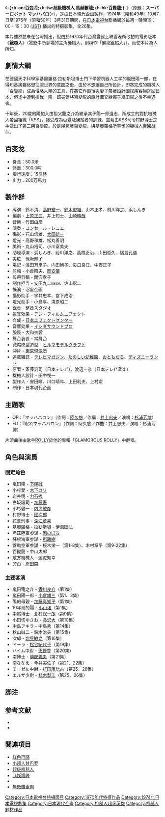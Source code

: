 {{noteTA
|T=zh-cn:百变龙;zh-tw:超級機械人 馬赫霸龍;zh-hk:百變龍;
|1=zh-cn:百变龙;zh-tw:馬赫霸龍;zh-hk:百變龍;
}}

《'''-{zh-cn:百变龙;zh-tw:超級機械人 馬赫霸龍;zh-hk:百變龍;}-'''》（原題：'''スーパーロボット マッハバロン'''），是由[[日本現代企画|日本現代企画]]製作，1974年（昭和49年）10月7日至1975年（昭和50年）3月31日期間，在[[日本電視台|日本電視台]]聯播網於毎週一晚間19：00 - 19：30 ([[日本標準時|JST]]) 播出的特摄影集，全26集。

本片雖然並未在台灣播出，但由於1970年代台灣曾經上映香港所改拍的電影版本《'''鐵超人'''》（電影中所登場的主角機械人，則稱作「霸龍鐵超人」），而使本片為人所知。

==劇情大綱==
在德國天才科學家基奧羅格‧拉勒斯坦博士門下學習机器人工学的嵐田陽一郎，在得知基奧羅格想征服世界的意圖之後，由於不想讓自己所設計，即將完成的機械人「百變龍」成為侵略人類的工具，在將它炸毀後與妻子帶著設計圖搭乘客輪逃回日本，但途中遭到攔截，陽一郎夫妻將百變龍的設計圖交給獨子嵐田陽之後不幸遇害。

十年後，20歲的陽加入由祖父龍之介為繼承其子陽一郎遺志，所成立的對抗機械人帝國組織「KSS」，接受成為百變龍操縱者的訓練，並藉由KSS司令村野博士之手做出了第二架百變龍。於是陽駕著百變龍，與基奧羅格所率領的機械人帝國战斗。

==百变龙==

* 身長：50.0米
* 体重：300.0吨
* 飛行速度：15马赫
* 出力：200万馬力
==製作群==
* 導演 - 鈴木清、[[高野宏一|高野宏一]]、[[鈴木俊継|鈴木俊継]]、山本正孝、前川洋之、浜しんぎ
* 編劇 - [[上原正三|上原正三]]、井上知士、[[山崎晴哉|山崎晴哉]]
* 音樂 - 竹田由彦
* 演奏 - コンセール・レニエ
* 攝影 - 石山信雄、[[大岡新一|大岡新一]]
* 燈光 - 高野和雄、松丸善明
* 美術 - 丸山裕司、小川富美夫
* 助理導演 - 浜しんぎ、前川洋之、高橋正治、山田哲久、福島孔道
* 美粧 - 保坂輝子
* 場記 - 浅田万里子、内田絢子、矢口良江、中野正子
* 剪輯 - 小倉昭夫、[[岡安肇|岡安肇]]
* 母帶剪輯 - 関沢孝子
* 制作担当 - 安田九二四四、佐山彰二
* 操演 - 沼里企画
* 攝影助手 - 宇井忠幸、宮下成治
* 燈光助手 - 小島享、清原昭二
* 錄音 - 整音スタジオ
* 視覚効果 - デン・フィルムエフェクト
* 合成 - [[日本エフェクトセンター|日本エフェクトセンター]]
* 音響効果 - [[フィズサウンドクリエイション|イシダサウンドプロ]]
* 服裝 - 大和衣裳
* 舞台装置 - 常舞台
* 微縮模型造型 - [[ヒルマモデルクラフト|ヒルマモデルクラフト]]
* 沖片 - [[東京現像所|東京現像所]]
* 連載雑誌 - [[テレビマガジン|テレビマガジン]]、[[たのしい幼稚園_(雑誌)|たのしい幼稚園]]、[[おともだち|おともだち]]、[[ディズニーランド_(雑誌)|ディズニーランド]]
* 原案 - 斎藤汎司（日本テレビ）、渡辺一彦（日本テレビ音楽）
* 機械人設計 - 田中視一
* 製作人 - 安田暉、川口晴年、上田利夫、上村宏
* 制作 - 日本現代企画

== 主題歌 ==
* OP：『マッハバロン』（作詞：[[阿久悠|阿久悠]]／作編：[[井上大輔|井上忠夫]]／演唱：[[杉浦芳博|杉浦芳博]]）
* ED：『眠れマッハバロン』（作詞：阿久悠／作曲：井上忠夫／演唱：杉浦芳博）

片頭曲後由歌手[[ROLLY|ROLLY]]於他的專輯「GLAMOROUS ROLLY」中翻唱。

== 角色與演員 ==
=== 固定角色 ===
* 嵐田陽 - [[下塚誠|下塚誠]]
* 小杉愛 - [[木下ユリ|木下ユリ]]
* 岩井明 - [[力石考|力石考]]
* 白坂譲司 - [[加藤大樹|加藤寿]]
* 小杉健一 - [[内海敏彦_(俳優)|内海敏彦]]
* 村野博士 - [[団時朗|団次郎]]
* 花倉刑事 - [[深江章喜|深江章喜]]
* 基奧羅格・拉勒斯坦 - [[伊海田弘|伊海田弘]]
* 坦茲陸軍参謀 - [[麿のぼる|麿のぼる]]
* 蘇根海軍参謀 - [[所雅樹|所雅樹]]
* 蓋勒空軍参謀 - 桜木栄一（第1-8集）、木村章平（第9-22集）
* 百變龍 - 中山太郎
* 敵方機械人 - 遊佐知幸
* 旁白 - [[岸田森|岸田森]]

=== 主要客演 ===
* 嵐田竜之介 - [[香川良介|香川良介]]（第1集）
* 嵐田陽一郎 - [[小倉雄三|小倉雄三]]（第1、3集）
* 陽的母親 - [[加藤真知子|加藤真知子]]（第1集）
* 10年前的陽 - [[小山渚|小山渚]]（第1集）
* 中尾博士 - [[北村総一朗|北村総一朗]]（第9集）
* 小田切ゆきお - [[長沢大|長沢大]]（第10集）
* 中島アキラ - 中島秀（第14集）
* 秋山誠二 - 鈴木治夫（第15集）
* 次郎 - [[北見敏之|北見敏之]]（第16集）
* ドーラ - [[松谷紀代子|松谷紀代子]]（第19集）
* ハイム中尉 - [[天野豊|天野豊]]（第20集）
* 南博士 - [[勝部義夫|勝部義夫]]（第21集）
* 南ななえ - 今井美佐子（第21、22集）
* モーゼル中尉 - [[打田康比古|打田康比古]]（第25、26集）
* エルザ少尉 - [[桂木梨江|桂木梨江]]（第25、26集）

== 脚注 ==
<references />
== 参考文献 ==
* {{Cite book 
|date = 1990-03-24 
|title = [[全怪獣怪人|全怪獣怪人]] 
|publisher = [[勁文社|勁文社]] 
|volume = 上巻 
|id=C0676 
|isbn = 4-7669-0962-3 
|ref={{SfnRef|全怪獣怪人 上|1990}}
}}
* {{Cite book 
|others = 監修 金田益実
|date = 1998-05-30
|title = [[宇宙船_(雑誌)|宇宙船]]SPECIAL ’70年代特撮ヒーロー全集 
|publisher = [[朝日ソノラマ|朝日ソノラマ]] 
|isbn = 4-257-03533-1 
|ref = {{SfnRef|宇宙船SPECIAL|1998}}
}}
== 関連項目 ==
* [[红色巴隆|红色巴隆]]
* [[小超人甘巴罗|小超人甘巴罗]]
* [[超级机器人|超级机器人]]
* [[飞跃巅峰|飞跃巅峰]]
* {{link-ja|青島文化教材社|青島文化教材社}}
* [[無敵鐵金剛|無敵鐵金剛]]

{{DEFAULTSORT:Super Robot Mach Baron}}
[[Category:日本電視台特攝節目|Category:日本電視台特攝節目]]
[[Category:1970年代特摄作品|Category:1970年代特摄作品]]
[[Category:1974年日本電視劇集|Category:1974年日本電視劇集]]
[[Category:日本現代企畫|Category:日本現代企畫]]
[[Category:机器人超级英雄|Category:机器人超级英雄]]
[[Category:机器人题材作品|Category:机器人题材作品]]